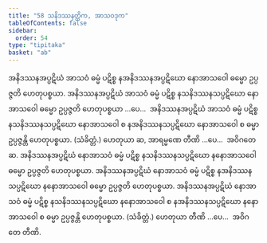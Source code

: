 ```yaml
---
title: "58 သနိဒဿနတ္တိက, အာသဝဒုက"
tableOfContents: false
sidebar:
  order: 54
type: "tipitaka"
basket: "ab"
---
```



<DynamicBreadcrumb />

<Division number="101">

<Paragraph number="249">
အနိဒဿနအပ္ပဋိဃံ အာသဝံ ဓမ္မံ ပဋိစ္စ နအနိဒဿနအပ္ပဋိဃော နောအာသဝေါ ဓမ္မော ဥပ္ပဇ္ဇတိ ဟေတုပစ္စယာ. အနိဒဿနအပ္ပဋိဃံ အာသဝံ ဓမ္မံ ပဋိစ္စ နသနိဒဿနသပ္ပဋိဃော နောအာသဝေါ ဓမ္မော ဥပ္ပဇ္ဇတိ ဟေတုပစ္စယာ …ပေ…  အနိဒဿနအပ္ပဋိဃံ အာသဝံ ဓမ္မံ ပဋိစ္စ နသနိဒဿနသပ္ပဋိဃော နောအာသဝေါ စ နအနိဒဿနသပ္ပဋိဃော နောအာသဝေါ စ ဓမ္မာ ဥပ္ပဇ္ဇန္တိ ဟေတုပစ္စယာ. (သံခိတ္တံ.) ဟေတုယာ ဆ, အာရမ္မဏေ တီဏိ …ပေ…  အဝိဂတေ ဆ.
</Paragraph>

<Paragraph number="250">
အနိဒဿနအပ္ပဋိဃံ နောအာသဝံ ဓမ္မံ ပဋိစ္စ နသနိဒဿနသပ္ပဋိဃော နနောအာသဝေါ ဓမ္မော ဥပ္ပဇ္ဇတိ ဟေတုပစ္စယာ. အနိဒဿနအပ္ပဋိဃံ နောအာသဝံ ဓမ္မံ ပဋိစ္စ နအနိဒဿနသပ္ပဋိဃော နနောအာသဝေါ ဓမ္မော ဥပ္ပဇ္ဇတိ ဟေတုပစ္စယာ. အနိဒဿနအပ္ပဋိဃံ နောအာသဝံ ဓမ္မံ ပဋိစ္စ နသနိဒဿနသပ္ပဋိဃော နနောအာသဝေါ စ နအနိဒဿနသပ္ပဋိဃော နနောအာသဝေါ စ ဓမ္မာ ဥပ္ပဇ္ဇန္တိ ဟေတုပစ္စယာ. (သံခိတ္တံ.) ဟေတုယာ တီဏိ …ပေ…  အဝိဂတေ တီဏိ.
</Paragraph>
</Division>
